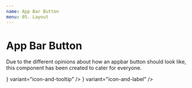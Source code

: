 ```yaml
---
name: App Bar Button
menu: 05. Layout
---
```





# App Bar Button

Due to the different opinions about how an appbar button should look like, this component has been created to cater for everyone.

<PropsTable of={AppBarButton.Naked} />


<Playground>
  <AppBar position="static">
    <Toolbar>
      <AppBarButton
        text="icon-and-tooltip"
        icon={<Add />}
        variant="icon-and-tooltip"
      />
      <AppBarButton
        text="icon-and-label"
        icon={<Add />}
        variant="icon-and-label"
      />
    </Toolbar>
  </AppBar>
</Playground>

